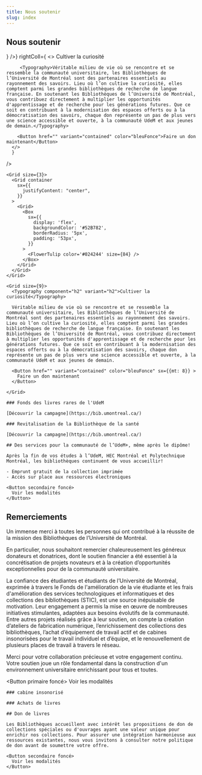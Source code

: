 ```yaml
---
title: Nous soutenir
slug: index
---
```



<Section>

# Nous soutenir

</Section>

<Section
  fond="bleu-200"
>
  <CallToAction2 
    leftColl={<IconInSquare color='bleuFonce' icon={<FlowerTulip color='#024244' />} />}
    rightColl={
      <>
        <Typography component="h2" variant="h2">Cultiver la curiosité</Typography>
        
         <Typography>Véritable milieu de vie où se rencontre et se ressemble la communauté universitaire, les Bibliothèques de l’Université de Montréal sont des partenaires essentiels au rayonnement des savoirs. Lieu où l’on cultive la curiosité, elles comptent parmi les grandes bibliothèques de recherche de langue française. En soutenant les Bibliothèques de l’Université de Montréal, vous contribuez directement à multiplier les opportunités d'apprentissage et de recherche pour les générations futures. Que ce soit en contribuant à la modernisation des espaces offerts ou à la démocratisation des savoirs, chaque don représente un pas de plus vers une science accessible et ouverte, à la communauté UdeM et aux jeunes de demain.</Typography>

        <Button href="" variant="contained" color="bleuFonce">Faire un don maintenant</Button>
      </>
      }

/>

</Section>

<Section>
  <Grid
    container 
    spacing='20px' 
    sx={{
    }}
  >

    <Grid size={3}>
      <Grid container
        sx={{
          justifyContent: "center",
        }}
      >
        <Grid>
          <Box
            sx={{
              display: 'flex',
              backgroundColor: '#52B782',
              borderRadius: '5px',
              padding: '53px',
            }}
          >
            <FlowerTulip color='#024244' size={84} />
          </Box>
        </Grid>
      </Grid>
    </Grid>

    <Grid size={9}>
      <Typography component="h2" variant="h2">Cultiver la curiosité</Typography>

      Véritable milieu de vie où se rencontre et se ressemble la communauté universitaire, les Bibliothèques de l’Université de Montréal sont des partenaires essentiels au rayonnement des savoirs. Lieu où l’on cultive la curiosité, elles comptent parmi les grandes bibliothèques de recherche de langue française. En soutenant les Bibliothèques de l’Université de Montréal, vous contribuez directement à multiplier les opportunités d'apprentissage et de recherche pour les générations futures. Que ce soit en contribuant à la modernisation des espaces offerts ou à la démocratisation des savoirs, chaque don représente un pas de plus vers une science accessible et ouverte, à la communauté UdeM et aux jeunes de demain.

      <Button href="" variant="contained" color="bleuFonce" sx={{mt: 8}} >
        Faire un don maintenant
      </Button>

    </Grid>

  </Grid>
</Section>

<Section fond="vert-foncé-600">
  <Hero cartes photo>

    ### Fonds des livres rares de l'UdeM

    [Découvrir la campagne](https://bib.umontreal.ca/)

    ### Revitalisation de la Bibliothèque de la santé

    [Découvrir la campagne](https://bib.umontreal.ca/)

  </Hero>
</Section>

<Section fond="bleu-50">
  <Hero icône>

    ## Des services pour la communauté de l’UdeM+, même après le dipôme!

    Après la fin de vos études à l’UdeM, HEC Montréal et Polytechnique Montréal, les bibliothèques continuent de vous accueillir!

    - Emprunt gratuit de la collection imprimée 
    - Accès sur place aux ressources électroniques

    <Button secondaire foncé>
      Voir les modalités
    </Button>

  </Hero>
</Section>

<Section fond="rose-300">
<Hero icône>

## Remerciements

Un immense merci à toutes les personnes qui ont contribué à la réussite de la mission des Bibliothèques de l’Université de Montréal.

En particulier, nous souhaitont remercier chaleureusement les généreux donateurs et donatrices, dont le soutien financier a été essentiel à la concrétisation de projets novateurs et à la création d’opportunités exceptionnelles pour de la communauté universitaire.

La confiance des étudiantes et étudiants de l’Université de Montréal, exprimée à travers le Fonds de l'amélioration de la vie étudiante et les frais d'amélioration des services technologiques et informatiques et des collections des bibliothèques (STIC), est une source inépuisable de motivation. Leur engagement a permis la mise en œuvre de nombreuses initiatives stimulantes, adaptées aux besoins évolutifs de la communauté. Entre autres projets réalisés grâce à leur soutien, on compte la création d’ateliers de fabrication numérique, l’enrichissement des collections des bibliothèques, l’achat d’équipement de travail actif et de cabines insonorisées pour le travail individuel et d’équipe, et le renouvellement de plusieurs places de travail à travers le réseau.

Merci pour votre collaboration précieuse et votre engagement continu. Votre soutien joue un rôle fondamental dans la construction d'un environnement universitaire enrichissant pour tous et toutes.

<Button primaire foncé>
  Voir les modalités
</Button>

</Hero>

</Section>

<Section fond="rose-100">
  <Hero cartes photo info en hover>

    ### cabine insonorisé

    ### Achats de livres

  </Hero>
</Section>

<Section fond="bleu-50">
  <Hero icône>

    ## Don de livres

    Les Bibliothèques accueillent avec intérêt les propositions de don de collections spéciales ou d'ouvrages ayant une valeur unique pour enrichir nos collections. Pour assurer une intégration harmonieuse aux ressources existantes, nous vous invitons à consulter notre politique de don avant de soumettre votre offre.

    <Button secondaire foncé>
      Voir les modalités
    </Button>

  </Hero>

</Section>
